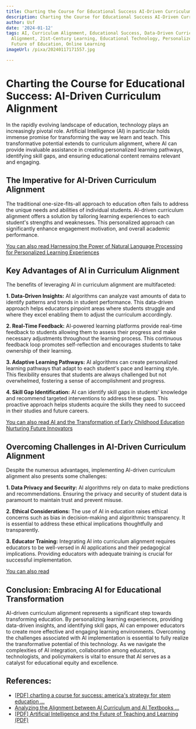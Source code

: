 ```yaml
---
title: Charting the Course for Educational Success AI-Driven Curriculum Alignment
description: Charting the Course for Educational Success AI-Driven Curriculum Alignment
author: Usf
date: '2024-01-12'
tags: AI, Curriculum Alignment, Educational Success, Data-Driven Curriculum, AI Curriculum
  Alignment, 21st-Century Learning, Educational Technology, Personalized Learning,
  Future of Education, Online Learning
imageUrl: /pixa/20240117171557.jpg

---
```

# Charting the Course for Educational Success: AI-Driven Curriculum Alignment

In the  rapidly evolving landscape  of education, technology plays an increasingly pivotal role. Artificial Intelligence (AI) in particular holds immense promise for transforming the way we learn and  teach. This  transformative potential extends to curriculum alignment, where AI  can provide invaluable assistance in creating personalized learning pathways, identifying skill gaps, and ensuring educational content remains  relevant and engaging.

## The Imperative for AI-Driven Curriculum Alignment

The traditional one-size-fits-all approach to education often  fails to address  the unique needs and  abilities of individual students. AI-driven curriculum alignment offers a solution by tailoring learning experiences  to each student's strengths and weaknesses. This personalized approach can  significantly enhance engagement  motivation, and overall academic performance.

[You can also  read Harnessing the Power  of Natural Language Processing  for Personalized Learning  Experiences](Harnessing%20the%20Power%20of%20Natural%20Language%20Processing%20for%20Personalized%20Learning%20Experiences)


## Key Advantages  of  AI in Curriculum Alignment

The benefits of leveraging AI in curriculum alignment  are multifaceted:

**1. Data-Driven Insights:** AI algorithms can analyze vast amounts of data to identify patterns and trends in student performance. This data-driven approach helps educators pinpoint areas where students struggle and where they excel enabling them to adjust the curriculum accordingly.

**2. Real-Time Feedback:** AI-powered learning  platforms  provide real-time feedback to students  allowing them to assess their progress and make necessary adjustments throughout the learning process. This continuous feedback loop promotes self-reflection and encourages students to take ownership of their learning.

**3. Adaptive Learning Pathways:**  AI  algorithms can create personalized learning pathways that adapt to each student's pace and learning style. This flexibility ensures that students are always challenged but not overwhelmed, fostering a sense  of accomplishment and  progress.

**4. Skill Gap Identification:** AI can  identify skill gaps in students' knowledge and recommend targeted interventions to address these gaps. This proactive approach helps students acquire the skills they need to succeed  in their studies and future careers.

[You can also read AI and the Transformation of Early Childhood Education Nurturing Future Innovators](AI%20and%20the%20Transformation%20of%20Early%20Childhood%20Education%20Nurturing%20Future%20Innovators)


## Overcoming Challenges in AI-Driven Curriculum  Alignment

Despite the  numerous advantages, implementing AI-driven curriculum alignment also presents some challenges:

**1. Data  Privacy and  Security:** AI algorithms rely on data to make predictions and  recommendations.  Ensuring the privacy and security of student data is paramount to maintain trust and prevent misuse.

**2. Ethical Considerations:**  The use of AI in  education  raises ethical concerns such as bias in  decision-making and algorithmic transparency. It is essential to address these ethical implications thoughtfully and transparently.

**3. Educator Training:**  Integrating AI  into  curriculum alignment requires educators to be  well-versed in AI applications and their pedagogical implications. Providing educators with adequate training is crucial for successful implementation.

[You can also read ]()


## Conclusion: Embracing AI for Educational Transformation

AI-driven curriculum alignment represents a significant step towards transforming education. By personalizing learning experiences, providing data-driven insights, and identifying skill gaps, AI  can empower educators to create more  effective and engaging learning environments. Overcoming the challenges associated with AI implementation  is essential  to fully realize the transformative potential  of this technology. As we navigate the complexities  of AI integration,  collaboration among educators, technologists, and policymakers  is vital to ensure that AI serves as a catalyst for educational equity and excellence.

## References:
- [[PDF] charting a course for success: america's strategy for stem education ...](https://www.nasa.gov/wp-content/uploads/2017/09/stem-education-strategic-plan-2018.pdf)
- [Analyzing the Alignment between AI Curriculum and AI Textbooks ...](https://www.mdpi.com/2076-3417/13/18/10011)
- [[PDF] Artificial Intelligence and the Future of Teaching and Learning (PDF)](https://www2.ed.gov/documents/ai-report/ai-report.pdf)

